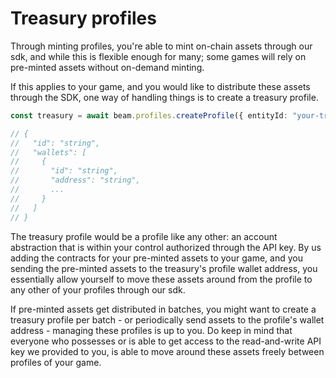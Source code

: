 # Treasury profiles

Through minting profiles, you're able to mint on-chain assets through our sdk, and while this is flexible enough for many; some games will rely on pre-minted assets without on-demand minting.

If this applies to your game, and you would like to distribute these assets through the SDK, one way of handling things is to create a treasury profile.

```typescript
const treasury = await beam.profiles.createProfile({ entityId: "your-treasury-id", chainId: 4337 });

// {
//   "id": "string",
//   "wallets": [
//     {
//       "id": "string",
//       "address": "string",
//       ...
//     }
//   ]
// }
```

The treasury profile would be a profile like any other: an account abstraction that is within your control authorized through the API key. By us adding the contracts for your pre-minted assets to your game, and you sending the pre-minted assets to the treasury's profile wallet address, you essentially allow yourself to move these assets around from the profile to any other of your profiles through our sdk.

If pre-minted assets get distributed in batches, you might want to create a treasury profile per batch - or periodically send assets to the profile's wallet address - managing these profiles is up to you. Do keep in mind that everyone who possesses or is able to get access to the read-and-write API key we provided to you, is able to move around these assets freely between profiles of your game.
